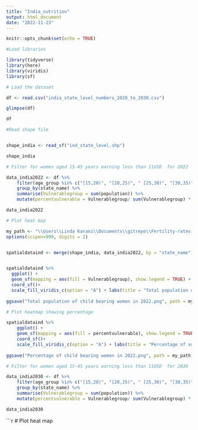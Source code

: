 ```yaml
---
title: "India_nutrition"
output: html_document
date: "2022-11-23"
---
```


```r
knitr::opts_chunk$set(echo = TRUE)
```

```r
#Load libraries

library(tidyverse)
library(here)
library(viridis)
library(sf)
```


```r

# Load the dataset

df <- read.csv("india_state_level_numbers_2020_to_2030.csv")

glimpse(df)
```

```r
df
```

```r
#Read shape file


shape_india <- read_sf("ind_state_level.shp")

shape_india

```


```r
# Filter for women aged 15-45 years earning less than 11USD  for 2022

data_india2022 <- df %>% 
    filter(age_group %in% c("[15,20)", "[20,25)", "	[25,30)", "[30,35)", "	[35,40)", "[40,45)") & gender == 2 & spending_group == "[0,11)" & year == 2022) %>% 
    group_by(state_name) %>% 
    summarise(Vulnerablegroup = sum(population)) %>% 
    mutate(percentvulnerable = Vulnerablegroup/ sum(Vulnerablegroup) * 100)

data_india2022

```
```r
# Plot heat map

my_path <- "\\Users\\Linda Karani\\Documents\\gitrepo\\Fertility-rates-India"
options(scipen=999, digits = 2)


spatialdataind <- merge(shape_india, data_india2022, by = "state_name")


spatialdataind %>%
  ggplot() + 
  geom_sf(mapping = aes(fill = Vulnerablegroup), show.legend = TRUE) +
  coord_sf()+
  scale_fill_viridis_c(option = "A") + labs(title = "Total population of vulnerable child bearing women in 2022")
  
ggsave("Total population of child bearing women in 2022.png", path = my_path, width = 6, height = 4.5)
```
```r
# Plot heatmap showing percentage

spatialdataind %>%
    ggplot() + 
    geom_sf(mapping = aes(fill = percentvulnerable), show.legend = TRUE) +
    coord_sf()+
    scale_fill_viridis_c(option = "A") + labs(title = "Percentage of vulnerable child bearing women in 2022")
  
ggsave("Percentage of child bearing women in 2022.png", path = my_path, width = 6, height = 4.5)

```




```r
# Filter for women aged 15-45 years earning less than 11USD  for 2030

data_india2030 <- df %>% 
    filter(age_group %in% c("[15,20)", "[20,25)", "	[25,30)", "[30,35)", "	[35,40)", "[40,45)") & gender == 2 & spending_group == "[0,11)" & year == 2030) %>% 
    group_by(state_name) %>% 
    summarise(Vulnerablegroup = sum(population)) %>% 
    mutate(percentvulnerable = Vulnerablegroup/ sum(Vulnerablegroup) * 100)

data_india2030
```


```r

# Plot heat map


